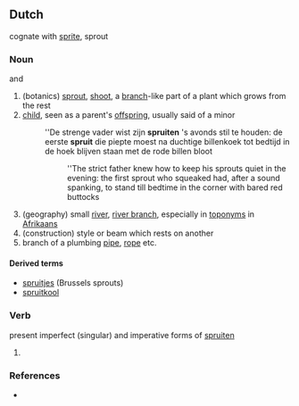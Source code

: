 ==Dutch==
cognate with [[sprite]], sprout

===Noun===
{{nl-noun}} {{m}} and {{f}}

# (botanics) [[sprout]], [[shoot]], a [[branch]]-like part of a plant which grows from the rest
# [[child]], seen as a parent's [[offspring]], usually said of a minor
#:''De strenge vader wist zijn '''spruiten''' 's avonds stil te houden: de eerste '''spruit''' die piepte moest na duchtige billenkoek tot bedtijd in de hoek blijven staan met de rode billen bloot
#::''The strict father knew how to keep his sprouts quiet in the evening: the first sprout who squeaked had, after a sound spanking, to stand till bedtime in the corner with bared red buttocks
# (geography) small [[river]], [[river branch]], especially in [[toponym]]s in [[Afrikaans]]
# (construction) style or beam which rests on another
# branch of a plumbing [[pipe]], [[rope]] etc.

====Derived terms====
* [[spruitjes]] (Brussels sprouts)
* [[spruitkool]]

===Verb===
present imperfect (singular) and imperative forms of [[spruiten]]

# {{defn|Dutch}}

===References===
* {{R:Koenen}}